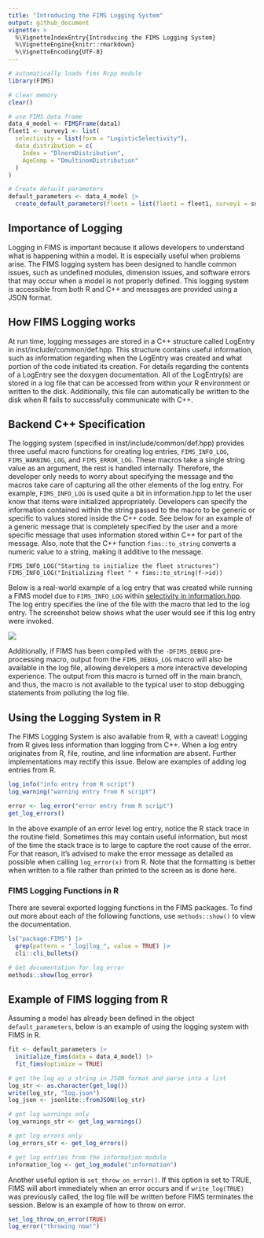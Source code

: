 ```yaml
---
title: "Introducing the FIMS Logging System"
output: github_document
vignette: >
  %\VignetteIndexEntry{Introducing the FIMS Logging System}
  %\VignetteEngine{knitr::rmarkdown}
  %\VignetteEncoding{UTF-8}
---
```


```r
# automatically loads fims Rcpp module
library(FIMS)

# clear memory
clear()
```

```r
# use FIMS data frame
data_4_model <- FIMSFrame(data1)
fleet1 <- survey1 <- list(
  selectivity = list(form = "LogisticSelectivity"),
  data_distribution = c(
    Index = "DlnormDistribution",
    AgeComp = "DmultinomDistribution"
  )
)

# Create default parameters
default_parameters <- data_4_model |>
  create_default_parameters(fleets = list(fleet1 = fleet1, survey1 = survey1))
```

## Importance of Logging 

Logging in FIMS is important because it allows developers to understand what is happening within a model. It is especially useful when problems arise. The FIMS logging system has been designed to handle common issues, such as undefined modules, dimension issues, and software errors that may occur when a model is not properly defined. This logging system is accessible from both R and C++ and messages are provided using a JSON format.

## How FIMS Logging works

At run time, logging messages are stored in a C++ structure called LogEntry in
inst/include/common/def.hpp. This structure contains useful information, such as information regarding when the LogEntry was created and what portion of the code initiated its creation. For details regarding the contents of a LogEntry see the doxygen documentation. All of the LogEntry(s) are stored in a log file that can be accessed from within your R environment or written to the disk. Additionally, this file can automatically be written to the disk when R fails to successfully communicate with C++.

## Backend C++ Specification

The logging system (specified in inst/include/common/def.hpp) provides three useful macro functions for creating log entries, `FIMS_INFO_LOG`, `FIMS_WARNING_LOG`, and `FIMS_ERROR_LOG`. These macros take a single string value as an argument, the rest is handled internally. Therefore, the developer only needs to worry about specifying the message and the macros take care of capturing all the other elements of the log entry. For example, `FIMS_INFO_LOG` is used quite a bit in information.hpp to let the user know that items were initialized appropriately. Developers can specify the information contained within the string passed to the macro to be generic or specific to values stored inside the C++ code. See below for an example of a generic message that is completely specified by the user and a more specific message that uses information stored within C++ for part of the message. Also, note that the C++ function `fims::to_string` converts a numeric value to a string, making it additive to the message.

```Rcpp
FIMS_INFO_LOG("Starting to initialize the fleet structures")
FIMS_INFO_LOG("Initializing fleet " + fims::to_string(f->id))
```

Below is a real-world example of a log entry that was created while running a FIMS model due to `FIMS_INFO_LOG` within [selectivity in information.hpp](https://github.com/NOAA-FIMS/FIMS/blob/main/inst/include/common/information.hpp#L371). The log entry specifies the line of the file with the macro that led to the log entry. The screenshot below shows what the user would see if this log entry were invoked.

![](figures/selectivity_logging_entry.png)


Additionally, if FIMS has been compiled with the `-DFIMS_DEBUG` pre-processing macro, output from the `FIMS_DEBUG_LOG` macro will also be available in the log file, allowing developers a more interactive developing experience. The output from this macro is turned off in the main branch, and thus, the macro is not available to the typical user to stop debugging statements from polluting the log file.

## Using the Logging System in R

The FIMS Logging System is also available from R, with a caveat! Logging from R gives less information than logging from C++. When a log entry originates from R, file, routine, and line information are absent. Further implementations may rectify this issue. Below are examples of adding log entries from R.

```r
log_info("info entry from R script")
log_warning("warning entry from R script")
```
```r
error <- log_error("error entry from R script")
get_log_errors()
```

In the above example of an error level log entry, notice the R stack trace in the routine field. Sometimes this may contain useful information, but most of the time the stack trace is to large to capture the root cause of the error. For that reason, it's advised to make the error message as detailed as possible when calling `log_error(x)` from R. Note that the formatting is better when written to a file rather than printed to the screen as is done here.

### **FIMS Logging Functions in R**

There are several exported logging functions in the FIMS packages. To find out more about each of the following functions, use `methods::show()` to view the documentation.

```r
ls("package:FIMS") |>
  grep(pattern = "_log|log_", value = TRUE) |>
  cli::cli_bullets()

# Get documentation for log_error
methods::show(log_error)
```

## Example of FIMS logging from R

Assuming a model has already been defined in the object `default_parameters`, below is an example of using the logging system with FIMS in R.

```r
fit <- default_parameters |>
  initialize_fims(data = data_4_model) |>
  fit_fims(optimize = TRUE)

# get the log as a string in JSON format and parse into a list
log_str <- as.character(get_log())
write(log_str, "log.json")
log_json <- jsonlite::fromJSON(log_str)

# get log warnings only
log_warnings_str <- get_log_warnings()

# get log errors only
log_errors_str <- get_log_errors()

# get log entries from the information module
information_log <- get_log_module("information")
```

Another useful option is `set_throw_on_error()`. If this option is set to TRUE, FIMS will abort immediately when an error occurs and if `write_log(TRUE)` was previously called, the log file will be written before FIMS terminates the session. Below is an example of how to throw on error.

```r
set_log_throw_on_error(TRUE)
log_error("throwing now!")
```
